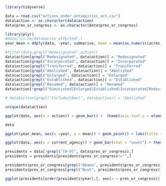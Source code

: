 ```r
library(tidyverse)
```

```r
data = read.csv("actions_under_antiquities_act.csv")
data$action <- as.character(data$action)
data$pres_or_congress <- as.character(data$pres_or_congress)
```


```r
library(plyr)
#data[!is.na(data$acres_affected),]
year_mean = ddply(data, ~year, summarise, mean = mean(as.numeric(acres_affected), na.rm=TRUE))
```

```r
#filter(data,grepl("Redesignated",action))
data$action[grepl("Redesignated", data$action)] = "Redesignated"
data$action[grepl("Incorporated", data$action)] = "Incorporated"
data$action[grepl("Transferred", data$action)] = "Transferred"
data$action[grepl("Abolished", data$action)] = "Abolished"
data$action[grepl("Enlarged", data$action)] = "Enlarged"
data$action[grepl("Established", data$action)] = "Established"
data$action[grepl("Renamed", data$action)] = "Renamed"
data$action[!grepl("Diminished|Enlarged|Established|Incorporated|Redesignated|Transferred", data$action)] = "Other"

# data$action[grepl("Included|Now|", data$action)] = "Abolished"
```

```r
unique(data$action)
```
```r
ggplot(data, aes(x = action)) + geom_bar() +  theme(axis.text.x = element_text(angle = 90))
```


```r
data
```


```r
ggplot(year_mean, aes(x =year, y = mean)) + geom_point() + labs(title = "year vs average number of acres affected", y = "mean acres affected") + geom_smooth()
```
```r
ggplot(data, aes(x = current_agency)) + geom_bar(stat = "count") + theme(axis.text.x = element_text(angle = 90, hjust = 1))
```



```r
presidents = data[!grepl("[0-9]", data$pres_or_congress),]
presidents = presidents[presidents$pres_or_congress!="",]
```

```r
presidents$pres_or_congress[grepl("Obama", presidents$pres_or_congress)] = "B.H. Obama"
presidents$pres_or_congress[grepl("Bush", presidents$pres_or_congress)] = "G.W. Bush"

```

```r
ggplot(presidents[order(presidents$year),], aes(x = pres_or_congress)) + geom_bar(aes(fill = action)) + coord_flip() + labs(title = "frequency of things") + labs(x = "president", y = "number of actions", title = "presidents by frequency national park frequency")
```

```r

```



